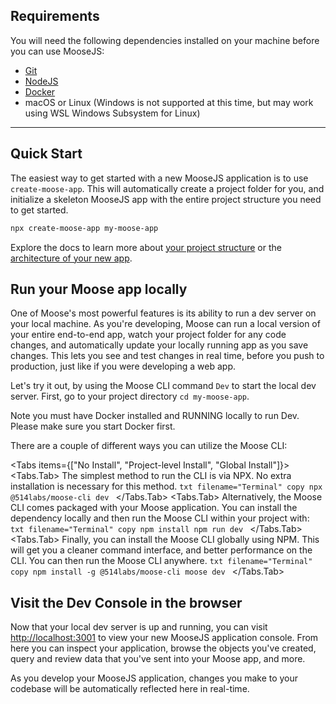 
## Requirements

You will need the following dependencies installed on your machine before you can use MooseJS:

- [Git](https://git-scm.com/)
- [NodeJS](https://nodejs.org/en/)
- [Docker](https://www.docker.com/)
- macOS or Linux (Windows is not supported at this time, but may work using WSL Windows Subsystem for Linux)

---

## Quick Start

The easiest way to get started with a new MooseJS application is to use `create-moose-app`. This will automatically create a project folder for you, and initialize a skeleton MooseJS app with the entire project structure you need to get started.

```txt filename="Terminal" copy
npx create-moose-app my-moose-app
```

Explore the docs to learn more about [your project structure](https://docs.moosejs.com/getting-started/project-structure) or the [architecture of your new app](https://docs.moosejs.com/getting-started/architecture).

## Run your Moose app locally

One of Moose's most powerful features is its ability to run a dev server on your local machine. As you're developing, Moose can run a local version of your entire end-to-end app, watch your project folder for any code changes, and automatically update your locally running app as you save changes. This lets you see and test changes in real time, before you push to production, just like if you were developing a web app.

Let's try it out, by using the Moose CLI command `Dev` to start the local dev server. First, go to your project directory `cd my-moose-app`.

<Callout>
  Note you must have Docker installed and RUNNING locally to run Dev. Please
  make sure you start Docker first.
</Callout>

There are a couple of different ways you can utilize the Moose CLI:

<Tabs items={["No Install", "Project-level Install", "Global Install"]}>
  <Tabs.Tab>
    The simplest method to run the CLI is via NPX. No extra installation is
    necessary for this method. ```txt filename="Terminal" copy npx
    @514labs/moose-cli dev ```
  </Tabs.Tab>
  <Tabs.Tab>
    Alternatively, the Moose CLI comes packaged with your Moose application. You
    can install the dependency locally and then run the Moose CLI within your
    project with: ```txt filename="Terminal" copy npm install npm run dev ```
  </Tabs.Tab>
  <Tabs.Tab>
    Finally, you can install the Moose CLI globally using NPM. This will get you
    a cleaner command interface, and better performance on the CLI. You can then
    run the Moose CLI anywhere. ```txt filename="Terminal" copy npm install -g
    @514labs/moose-cli moose dev ```
  </Tabs.Tab>
</Tabs>

## Visit the Dev Console in the browser

Now that your local dev server is up and running, you can visit [http://localhost:3001](http://localhost:3001) to view your new MooseJS application console. From here you can inspect your application, browse the objects you've created, query and review data that you've sent into your Moose app, and more.

As you develop your MooseJS application, changes you make to your codebase will be automatically reflected here in real-time.

